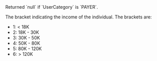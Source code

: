 <ResponseField name="IncomeRange" type="integer" >
Returned `null` if `UserCategory` is `PAYER`.  

The bracket indicating the income of the individual. The brackets are:  
- 1: < 18K  
- 2: 18K - 30K  
- 3: 30K - 50K  
- 4: 50K - 80K  
- 5: 80K - 120K  
- 6: > 120K  
</ResponseField>